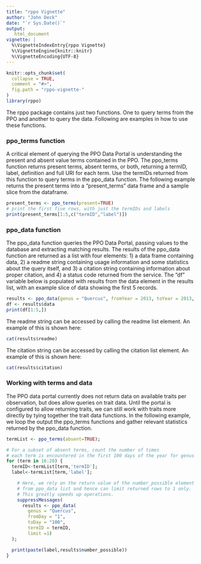 ```yaml
---
title: "rppo Vignette"
author: "John Deck"
date: "`r Sys.Date()`"
output:
   html_document
vignette: |
  %\VignetteIndexEntry{rppo Vignette} 
  %\VignetteEngine{knitr::knitr}           
  %\VignetteEncoding{UTF-8}
---
```


```r
knitr::opts_chunk$set(
  collapse = TRUE,
  comment = "#>",
  fig.path = "rppo-vignette-"
)
library(rppo)
```

The rppo package contains just two functions.  One to query terms from the PPO and another to query the data.  Following are examples in how to use these functions.

### ppo_terms function
A critical element of querying the PPO Data Portal is understanding the present and absent value terms contained in the PPO.   The ppo_terms function returns present terms, absent terms, or both, returning a termID, label, definition and full URI for each term.  Use the termIDs returned from this function to query terms in the ppo_data function.  The following example returns the present terms into a "present_terms" data frame and a sample slice from the dataframe.

```r
present_terms <- ppo_terms(present=TRUE)
# print the first five rows, with just the termIDs and labels
print(present_terms[1:5,c("termID","label")])
```

### ppo_data function
The ppo_data function queries the PPO Data Portal, passing values to the database and extracting matching results. The results of the ppo_data function are returned as a list with four elements: 1) a data frame containing data, 2) a readme string containing usage information and some statistics about the query itself, and 3) a citation string containing information about proper citation,
and 4) a status code returned from the service. The "df" variable below is populated with results from the data element in the results list, with an example
slice of data showing the first 5 records.

```r
results <- ppo_data(genus = "Quercus", fromYear = 2013, toYear = 2013, fromDay = 100, toDay = 110,termID='obo:PPO_0002313', limit=10)
df <- results$data
print(df[1:5,])
```

The readme string can be accessed by calling the readme list element.  An example of this is shown here:
```r
cat(results$readme)
```

The citation string can be accessed by calling the citation list element.  An example of this is shown here:
```r
cat(results$citation)
```

### Working with terms and data
The PPO data portal currently does not return data on available traits per
observation, but does allow queries on trait data.  Until the portal is configured to allow returning traits, we can still work with traits more directly by tying together the trait data functions. In the following example, we loop the output the ppo_terms functions and gather relevant statistics returned by the ppo_data function. 

```r
termList <- ppo_terms(absent=TRUE);

# For a subset of absent terms, count the number of times
# each term is encountered in the first 100 days of the year for genus = Quercus
for (term in 16:20) {
  termID<-termList[term,'termID'];
  label<-termList[term,'label'];

    # Here, we rely on the return value of the number_possible element
    # from ppo_data list and hence can limit returned rows to 1 only.
    # This greatly speeds up operations.
    suppressMessages(
      results <- ppo_data(
        genus = "Quercus",
        fromDay = "1",
        toDay = "100",
        termID = termID,
        limit =1)
  );

  print(paste(label,results$number_possible))
}
```
